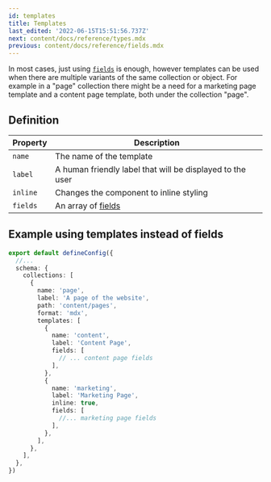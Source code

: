 ```yaml
---
id: templates
title: Templates
last_edited: '2022-06-15T15:51:56.737Z'
next: content/docs/reference/types.mdx
previous: content/docs/reference/fields.mdx
---
```


In most cases, just using [`fields`](/docs/reference/fields/) is enough, however templates can be used when there are multiple variants of the same collection or object. For example in a "page" collection there might be a need for a marketing page template and a content page template, both under the collection "page".

## Definition

| Property | Description                                               |
| -------- | --------------------------------------------------------- |
| `name`   | The name of the template                                  |
| `label`  | A human friendly label that will be displayed to the user |
| `inline` | Changes the component to inline styling                   |
| `fields` | An array of [fields](/docs/reference/fields/)             |

## Example using templates instead of fields

```ts
export default defineConfig({
  //...
  schema: {
    collections: [
      {
        name: 'page',
        label: 'A page of the website',
        path: 'content/pages',
        format: 'mdx',
        templates: [
          {
            name: 'content',
            label: 'Content Page',
            fields: [
              // ... content page fields
            ],
          },
          {
            name: 'marketing',
            label: 'Marketing Page',
            inline: true,
            fields: [
              //... marketing page fields
            ],
          },
        ],
      },
    ],
  },
})
```
